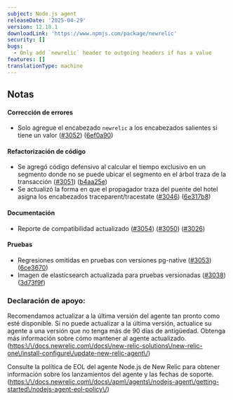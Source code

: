 ```yaml
---
subject: Node.js agent
releaseDate: '2025-04-29'
version: 12.18.1
downloadLink: 'https://www.npmjs.com/package/newrelic'
security: []
bugs:
  - Only add `newrelic` header to outgoing headers if has a value
features: []
translationType: machine
---
```


## Notas

#### Corrección de errores

* Solo agregue el encabezado `newrelic` a los encabezados salientes si tiene un valor ([#3052](https://github.com/newrelic/node-newrelic/pull/3052)) ([6ef0a90](https://github.com/newrelic/node-newrelic/commit/6ef0a904291fb4efc6d6f111b3ec93aac720c3ad))

#### Refactorización de código

* Se agregó código defensivo al calcular el tiempo exclusivo en un segmento donde no se puede ubicar el segmento en el árbol traza de la transacción ([#3051](https://github.com/newrelic/node-newrelic/pull/3051)) ([b4aa25e](https://github.com/newrelic/node-newrelic/commit/b4aa25e2df861dab732bb812bffe961c0cc3da36))
* Se actualizó la forma en que el propagador traza del puente del hotel asigna los encabezados traceparent/tracestate ([#3046](https://github.com/newrelic/node-newrelic/pull/3046)) ([6e317b8](https://github.com/newrelic/node-newrelic/commit/6e317b889c68a2e0e69b1d4d2fa9fe2846a0e94f))

#### Documentación

* Reporte de compatibilidad actualizado ([#3054](https://github.com/newrelic/node-newrelic/pull/3054)) ([#3050](https://github.com/newrelic/node-newrelic/pull/3050)) ([#3026](https://github.com/newrelic/node-newrelic/pull/3026))

#### Pruebas

* Regresiones omitidas en pruebas con versiones pg-native ([#3053](https://github.com/newrelic/node-newrelic/pull/3053)) ([6ce3670](https://github.com/newrelic/node-newrelic/commit/6ce36706adc2e17a80b759b51c23807d617ad04f))
* Imagen de elasticsearch actualizada para pruebas versionadas ([#3038](https://github.com/newrelic/node-newrelic/pull/3038)) ([3d73f9f](https://github.com/newrelic/node-newrelic/commit/3d73f9faffd45d2d1465210d168822494439c577))

### Declaración de apoyo:

Recomendamos actualizar a la última versión del agente tan pronto como esté disponible. Si no puede actualizar a la última versión, actualice su agente a una versión que no tenga más de 90 días de antigüedad. Obtenga más información sobre cómo mantener al agente actualizado. ([https:\\/\\/docs.newrelic.com\\/docs\\/new-relic-solutions\\/new-relic-one\\/install-configure\\/update-new-relic-agent\\/](https://docs.newrelic.com/docs/new-relic-solutions/new-relic-one/install-configure/update-new-relic-agent/))

Consulte la política de EOL del agente Node.js de New Relic para obtener información sobre los lanzamientos del agente y las fechas de soporte. ([https:\\/\\/docs.newrelic.com\\/docs\\/apm\\/agents\\/nodejs-agent\\/getting-started\\/nodejs-agent-eol-policy\\/](https://docs.newrelic.com/docs/apm/agents/nodejs-agent/getting-started/nodejs-agent-eol-policy/))